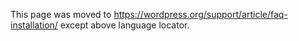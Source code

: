 {{Languages|
{{en|FAQ Installation}}
{{it|Domande frequenti sull’installazione di WordPress}}
{{nl|Installatie FAQ}}
{{pt-br|FAQ Instalação}}
{{pt|FAQ Instalação}}
{{ja|FAQ/インストール}}
{{th|FAQ Installation}}
{{zh-cn|安装的常见问题}}
}}

This page was moved to https://wordpress.org/support/article/faq-installation/ except above language locator.

<!--
[[FAQ|Back to FAQ]]
__TOC__


== Installation ==
===How do I Install WordPress?===
See also:
* [[Installing WordPress]]

===What is the Famous 5-Minute Installation? ===
See also:
* [[Installing_WordPress#Famous_5-Minute_Installation|The WordPress Famous 5-Minute Installation]]

===How do I Find a Good Host for My WordPress Website?===
See also:
* [https://wordpress.org/about/requirements/ Hosting WordPress]

===How do I Install Using cPanel / cPanel X?===
See also:
* [[cPanel_X]]

===How do I Configure the wp-config.php File?===
See also:
* [[Editing_wp-config.php]]

===What are the Requirements for Installing WordPress?===
See also:
* [http://wordpress.org/about/requirements/ Requirements at WordPress.org]

===How do I get WordPress to Use My Language?===
See also:
* [[WordPress Localization]]

===Do I Need to Create a Database?===

WordPress requires access to a [[Glossary#MySQL|MySQL database]] or [[Glossary#MariaDB|MariaDB]] database to store information. So you need a database. 

You can create a new database if:
#You have not already created one on the server
#Your generous host offers you more than one database, and you wish to have a separate database for the website you are setting up. 

It is not essential to create a new database for each WordPress installation. 

*If you are using the same database for multiple WordPress installations, take care to edit the [[Editing wp-config.php|wp-config.php]] file ensuring that each installation has a unique database prefix.
*If you are setting up a new database for a new website, edit [[Editing wp-config.php|wp-config.php]], and be sure to get the database name, and other details correct.

See also:
* [[Installation#Detailed_Instructions|Installation, Detailed Instructions]]

===What is the 403 Error I Get when Trying to See My Website?===
'''Symptoms:''' You cannot seem to login after using the right username and password, into your admin account. You get an error message like:

<pre> You are not authorized to view this page
 You might not have permission to view this
 directory or page using the credentials you 
 supplied. If you believe you should be able 
 to view this directory or page, please try 
 to contact the Web site by using any e-mail 
 address or phone number that may be listed 
 on the personal.fredsmith.com home page. 
 You can click Search to look for information
 on the Internet. HTTP Error 403 - Forbidden''</pre>

'''Solution:''' If your account is hosted on a Windows server, it could be a problem with the Directory Indexes. The default configuration of the server is to load <tt>index.htm</tt>, <tt>index.html</tt>, <tt>default.htm</tt>, <tt>default.html</tt>, <tt>default.asp</tt> files.

WordPress is done in PHP so the default page is <tt>index.php</tt>. Now, this is not part of the default configuration so we need to add it. To do this, you need to click on '''Web Options''' in the '''Control Panel'''. Then scroll down to the '''Directory Indexes''' section to add <tt>index.php</tt> to the '''Directory Indexes'''.

If necessary, contact your web host for support in this matter.

===Can I Rename the WordPress Folder?===
If you have not already installed WordPress, you can rename the folder with the WordPress files, before, or even after uploading the files.

If you have already installed WordPress, and you want to rename the folder, login to the weblog as the administrator and change the following settings in [[Administration_Panels#Options_-_Configuration_Settings|Settings]] > [[Administration_Panels#General|General]]:

* WordPress Address (URL):
* Site Address (URL):

Once you have done this, you can rename the directory or folder with the WordPress files in it. 

See also:
* [[Moving WordPress|Moving WordPress]]

===How Can I Reset My Password?===
See also:
* [[Resetting Your Password]]

===Why is My Upload Directory “C:apachehtdocswordpress”?===
When you specified the upload path, you used backslashes.

Use forward slashes “/” to specify the path to the directory.

===Can I Install WordPress on Windows 2000?===
Do '''NOT''' use [[Glossary#MySQL|MySQL database]] version 4.1.7 if you are trying to get WordPress installed using a Windows platform. Read this post originally made to the forums:
<blockquote>
"To all those having problems installing WordPress on your own Windows 2000 (and other Win OS versions) workstation - and maybe some host servers, too: Do not use MySQL 4.1.7 - it is the problem if you get "Error establishing a database connection!". It does not seem compatible with the other components. Use MYSQL 4.0.22 instead.<br /><br />
Thanks to the Reply by ADAMANT in response to the POST of Nov 6, 2004 02:21:29 by ANTOINE, the WordPress installation really did become only 5 minutes, after two days of frustration:
<br /><br />
I started with Windows 2000, PHP 4.3.9, Apache 1.3.33 and MySQL 4.1.7. I spent two days checking my wp-config.php literally 100 times; making changes; troubleshooting my database, using every known name for my host (localhost, 127.0.0.1, <IP address>, computer name, etc...) to no avail. I kept getting:<br /><br />
"Error establishing a database connection!" ...
<br /><br />
I knew it wasn't my config. So thanks to ADAMANT's suggestion, I uninstalled MySQL 4.1.7 and downloaded and installed MySQL 4.0.22 from mysql.org. After installing and configuring the new (old) MySQL, which took approximately 7 minutes (very easy), I ran the install.php once again and YES!! it actually took less than 5 minutes for the WordPress install.<br /><br />
NOTE: the Apache web site says NOT to use Apache 2 in production. So, after all my wasted time with the latest MySQL, I suggest the following to those who can control their environment:<br /><br />
PHP 4.3.9, Apache 1.3.33 and MySQL 4.0.22. On Windows at least, they all work well together."
<br /><br />Steven</blockquote>

'''UPDATE''': MySQL 4.1.7 uses a new password encryption system that is incompatible with prior methods.  If you want to get WordPress working with a 4.1.7 database, you need to make sure your user password is set as an old-style password (password-old instead of password, if you're using mysqladmin).  -- Nabil

'''ADDITIONAL''': As stated above by Nabil, you can force Post 4.1.7 MySQL systems to use the old password lengths. From the MySQL command line interface, as a user that can manipulate the mysql tables (most likely root):

 USE mysql;
 SET PASSWORD FOR 'wordpressuser'@'localhost' = OLD_PASSWORD('somePassword444');
 FLUSH PRIVILEGES;

As the normal password methods will result in the new style password function being used. Another hack would be to run the mysql service with --old-passwords, but I've seen the above password method work under 4.1.19 and 4.1.20 on an XP install - Grey

'''Note:''' The above are actual user comments, and may be subjective in their content. It is hoped that it will be of help to some users who face the specific problems that are addressed by this question.

==Advanced Installation==

===How do I install WordPress with the files in different directories?===
This also answers the questions:

*How can I have my blog in one folder but my index at root?
*How can I have people see my blog at www.example.com but keep all the files in <nowiki>www.example.com/wordpress</nowiki>?
*How do I install WordPress in a different directory than where the index.php resides?

See also:
* [[Giving_WordPress_Its_Own_Directory|Giving WordPress Its Own Directory]]
* [[Moving WordPress]]

===How can I hide my blog from people?===
Whether you are testing a new version of WordPress, setting up a new blog or have some other reason to limit access, the following information may help you keep unwanted visitors out.

'''Apache'''

There is no guaranteed way to do this. You can use the '''.htaccess''' file (which also contains your permalink code) to check for certain IP addresses and prevent them from viewing your site. This will only stop the IP address, not the person, so if they have access to an allowed IP address, they can get to your page. One tutorial for this is located at [http://www.clockwatchers.com/htaccess_intro.html  Clockwatchers.com]

An '''.htaccess''' file can also be used to prevent others from "hot-linking" to your images (bandwidth theft) or to set up a password protected blog.

'''Apache Basic Authentication'''

To require a password to access your site using '''.htaccess''' and '''.htpasswd'''.

Tools that help you create the files necessary to password protect your site: [http://www.htaccesstools.com/htpasswd-generator/ Htpasswd generator], [http://makeawebsitehub.com/htaccess-generator/ htaccess Tools] and [http://www.clockwatchers.com/htaccess_tool.html  Clockwatchers.com .htaccess And .htpasswd Tools]

''Note:'' When your site is accessed the password is encoded weakly using Base64 and can be easily intercepted and decoded.

'''Windows IIS Basic Authentication'''

To require a password if your site is hosted on IIS, you can deselect Allow Anonymous Access and select Basic Authentication. You'll also need to have a username with a password.

''Note:'' When your site is accessed the password is encoded weakly using Base64 and can be easily intercepted and decoded.

See also:
* [https://support.microsoft.com/en-us/kb/310344 How To Configure IIS 5.0 Web Site Authentication in Windows 2000]
* [https://support.microsoft.com/en-us/kb/299970 How To Use NTFS Security to Protect a Web Page]
* [https://support.microsoft.com/en-us/kb/308160 How to configure Internet Information Services Web authentication in Windows 2000]

'''Search Engines: Spiders and Bots'''

Search Engines will index your site and cache your content.  If you do not want this to happen, use a file called '''robots.txt'''. More details can be found at [https://support.google.com/webmasters/answer/6062608  Google.com], [http://www.affilorama.com/site-building/robots-txt  Affilorama.com] and elsewhere on the web.

===How can I solve login problems?===
See also:
* [[Login Trouble]]

===How can I get WordPress working when I'm behind a reverse proxy?===
In some setups, it's necessary to use something other than the HTTP_HOST header to generate URLs. Reverse proxies take the original request and send it to one of a group of servers. To do so, it overwrites the HTTP_HOST with the internal server's domain. When that domain is not publicly accessible, at best your images might not load correctly, at worst, you'll be stuck in a redirect loop. To fix this, figure out which header has the right domain name and add a line to your wp-config.php file that overwrites HTTP_HOST with the correct hostname.

If you need to use SERVER_NAME, add this line to wp-config.php:
<pre>$_SERVER['HTTP_HOST'] = $_SERVER['SERVER_NAME'];</pre>

If you need to use HTTP_X_FORWARDED_HOST, add this line to wp-config.php:
<pre>$_SERVER['HTTP_HOST'] = $_SERVER['HTTP_X_FORWARDED_HOST'];</pre>

See: [http://web.archive.org/web/20100911103834/old.nabble.com/When-HTTP_HOST-does-not-point-to-the-blog-td18097138.html this email thread] for more on this fix.

==FTP==
===How do I FTP?===
See also:
* [[Using FileZilla]] and [[FTP Clients]]

===How do I use FileZilla?===
See also:
* [[Using FileZilla]]

===How do I upload the files and folders?===
See also:
* [[Uploading WordPress to a remote host]]

===How do I CHMOD files?===
See also:
* [[Changing File Permissions]]

==MySQL or MariaDB==
===Do I really need MySQL/MariaDB?===
You certainly need the [[Glossary#MySQL|MySQL]] or [[Glossary#MariaDB|MariaDB]] database servers to power your WordPress blog. In fact, WordPress only supports the [[Glossary#MySQL|MySQL]] and [[Glossary#MariaDB|MariaDB]] database servers.  Listed are the PHP and MySQL/MariaDB requirements:

{{Server requirements}}

===Can I use a database other than MySQL/MariaDB?===
Other databases are not supported at the moment.

There are several other excellent database storage engines, such as PostgreSQL and SQLite that WordPress is interested in supporting in the future. Supporting multiple databases is trickier than it sounds and is not under active development, although there are plenty of architectural discussions about the best approach to take.  Approaches for increasing the number of supported databases are discussed at [[Using Alternative Databases]].  There is a PostgreSQL port of WordPress available called [http://wordpress-pg.sourceforge.net/ WordPress-Pg].

===Why does WordPress use MySQL/MariaDB?===
[[Glossary#MySQL|MySQL]] and [[Glossary#MariaDB|MariaDB]] are extremely fast. It is also the most widely available database server in the world. Open-source and free, [[Glossary#MySQL|MySQL]] and [[Glossary#MariaDB|MariaDB]] are supported by thousands of low-cost [[Glossary#Linux|Linux]] (and Windows!) hosts, which means a very low barrier to entry for anyone wanting to start a WordPress (or database-driven) website. [http://www.mysql.com/documentation/ MySQL's documentation] is useful, cogent and thorough. (Note: it may be intimidating if you are new to all this.) Add to all that the fact that users are able to directly manipulate [[Glossary#MySQL|MySQL]] and [[Glossary#MariaDB|MariaDB]] with [[phpMyAdmin]], developed expressly for that purpose, and it is obvious that [[Glossary#MySQL|MySQL]] and [[Glossary#MariaDB|MariaDB]] are the best choice.

== PHP ==
===What is phpMyAdmin?===
phpMyAdmin is a tool written in PHP intended to handle the administration of MySQL/MariaDB over the Web. 

See also:
* [[phpMyAdmin]]

===Do I need to know PHP to use WordPress ?===
No. The only time you would modify your WordPress blog with [[Glossary#PHP|PHP]] would be when integrating some of the [[Plugins|plugins]]. In most cases clear instructions are given within a text file that accompanies the [[Plugins|plugin]]. Other than that, you will not be changing any of the PHP files. 

See also:
* [http://faq.wordpress.net/view.php?p=31 Do I need to know PHP to use WordPress?]

===Will WordPress run in PHP Safe Mode?===
Most definitely! There are no known issues with any version of WordPress when [[Glossary#PHP|PHP]] is running in Safe Mode.

===Do I really need PHP?===
You certainly need [[Glossary#PHP|PHP]] (version 5.2.4 or newer) to power your WordPress blog. [[Glossary#PHP|PHP]] is the scripting language that drives all of WordPress, and without [[Glossary#PHP|PHP]], your server will not be able to interpret the pages that create your weblog.

===How do I find out which version of PHP I have?===
To get information about your server, you can use the [http://php.net/phpinfo ''phpinfo()''] function.  This will also give you information about your [[Glossary#Apache|Apache]] and [[Glossary#PHP|PHP]] version and [[Glossary#mod_rewrite| mod_rewrite]].

See also: 
* [[Finding Server Info]]

== Importing ==
===How can I import posts from my current weblog which uses a different blogging tool?===
See also:
* [[Importing Content]]

===How do I import from b2?===
See also:
* [[Importing_Content#b2|Importing from b2]]

===How do I import from Movable Type MT?===
See also:
* [[Importing from Movable Type to WordPress]]

===How do I import from Blogger?===
See also:
* [[Importing_Content#Blogger|Importing from Blogger]]

===How do I import from Text Pattern?===
See also:
* [[Importing_Content#Textpattern|Importing from Text Pattern]]

===How do I import from a generic RSS Feed?===
See also:
* [[Importing_Content#Importing_from_an_RSS_feed|Importing from an RSS feed]]

===How do I import from other blogging software?===
See also:
* [[Importing Content]]

==Upgrading==

===What version of WordPress do I have?===

There are several methods to find out what version of WordPress you are using:

* In your <tt>wp-includes</tt> folder of your WordPress installation, open the <tt>version.php</tt> file with any [[Glossary#Text editor|text editor]]. It will tell you the version number of your installation.
* In the WordPress [[Administration Panels]], on any panel look at the bottom of the screen and the version number will be visible.
* Some Themes include the version number in the footer template. Or you can add it yourself:

<pre><?php bloginfo('version'); ?></pre>

===What should I do when I want to upgrade WordPress to the latest version?===

See also:
* [[Upgrading WordPress]]

===How do I back up my database?===
See also:
* [[Backing Up Your Database]]

===How do I restore my database?===
See also:
* [[Restoring Your Database From Backup]]

===After running upgrade.php get the message "It doesn't look like you've installed WP yet. Try running install.php."===
After running the [[Upgrading WordPress|WordPress Upgrade]], and clicking on the "Have fun . ." link, it says, "It doesn't look like you've installed WP yet. Try running install.php."   The problem may be that there is not a user with [[Roles_and_Capabilities#Administrator|administrative capabilities]].  

To fix that, use [[phpMyAdmin]] to manually give a user those capabilities: 
# First find the ''ID'' of the user you want to make administrator by looking in the [[Database_Description#Table:_wp_user|wp_user table]].  
#In the [[Database_Description#Table:_wp_usermeta|wp_usermeta table]], for that ''ID'', find the related ''user_id'', and where the ''meta_key'' is ''wp_capabilites'', change the ''meta_value'' to '''a:1:{s:13:"administrator";b:1;}'''.  
#In that same table, for that ''user_id'', where the ''meta_key'' is ''wp_user_level'', change the ''meta_value'' to a '''10'''.  

Please note that the prefix on those tables and those two meta_keys utilize your database prefix.  So if your database prefix is '''mywp_''' then the two tables will be '''mywp_user''' and '''mywp_usermeta''' and the the two meta_keys will be '''mywp_capabilities''' and '''mywp_user_level'''.

See also:
*[http://wordpress.org/support/topic/62694?replies=20 WordPress Support Forum Thread from March 2006]

===How do you force a database upgrade?===

Under certain situations, it may be necessary to cause a database to pass through the upgrade process again.  To do that, you need to lower the '''db_version''' value in the wp_options table that corresponds to the version you want to upgrade '''from'''.  For instance, if you want to force the database upgrade that happens from 2.0.11 to 2.3 you would change your '''db_version''' to '''3441'''.  To force an upgrade from 2.5 to 2.8, change that value to '''7558'''.

<pre>
'''db_version''' for WordPress releases:
4.4.2  = 35700
4.4.1  = 35700
4.4    = 35700
4.3.1  = 33055
4.3    = 33055
4.2.5  = 31532
4.2.4  = 31532
4.2.3  = 31532
4.2.2  = 31532
4.2.1  = 31532
4.2    = 31532
4.1.2  = 30133
4.1.1  = 30133
4.1    = 30133
4.0.1  = 29630
4.0    = 29630
3.9.3  = 27916
3.9.2  = 27916
3.9.1  = 27916
3.9    = 27916
3.8.5  = 26691
3.8.4  = 26691
3.8.3  = 26691
3.8.2  = 26691
3.8.1  = 26691
3.8    = 26691
3.7.5  = 25824
3.7.4  = 25824
3.7.3  = 25824
3.7.2  = 25824
3.7.1  = 25824
3.7    = 25824
3.6.1  = 22448
3.6    = 22448
3.5.2  = 22442
3.5.1  = 22441
3.5    = 22441
3.4.2  = 21707
3.4.1  = 21115
3.4    = 20596
3.3.3  = 19470
3.3.2  = 19470
3.3.1  = 19470
3.3    = 19470
3.2.1  = 18226
3.2    = 18226
3.1.4  = 17516
3.1.3  = 17516
3.1.2  = 17516
3.1.1  = 17516
3.1    = 17056
3.0.5  = 15477
3.0.4  = 15477
3.0.3  = 15477
3.0.2  = 15477
3.0.1  = 15477
3.0    = 15260
2.9.2  = 12329
2.9.1  = 12329
2.9    = 12329
2.8.6  = 11548
2.8.5  = 11548
2.8.4  = 11548
2.8.3  = 11548
2.8.2  = 11548
2.8.1  = 11548
2.8    = 11548
2.7.1  = 9872
2.7    = 9872
2.6.5  = 8204
2.6.3  = 8204
2.6.2  = 8204
2.6.1  = 8204
2.6    = 8201
2.5.1  = 7796
2.5    = 7558
2.3.3  = 6124
2.3.2  = 6124
2.3.1  = 6124
2.3    = 6124
2.2.3  = 5183
2.2.x  = 5183
2.2    = 5183
2.1.3  = 4773
2.1.x  = 4773
2.1    = 4772
2.0.11 = 3441
2.0.x  = 3441
2.0    = 3441
1.5.x  = 2541
1.x    = 2540
</pre>

Note: Use [[phpMyAdmin]] to change that value, or use ''wp-admin/options.php''.

Once the '''db_version''' is changed, when logging into your blog a link to upgrade the database will be offered.

===Do I need to deactivate plugins before using the core update option?===
In the past one of the upgrade procedures called for deactivating all plugins, but with the core upgrade process released with [[Version 2.7]] you do not need to deactive the plugins.  Here's Ryan Boren's explanation as to why:  

''During the upgrade, your blog is put in maintenance mode and loading is halted at the beginning of wp-settings.php.  Nothing really runs, including plugins.  The only thing  allowed to run is the DB upgrade, which takes care of making sure plugins are not loaded.  You don't need to deactivate plugins unless you like turning them back on one-by-one after upgrading to isolate any breakage they might cause.''

===The core upgrade is not working, what can I do?===
If the core upgrade, for example upgrading from 2.7 to 2.71, is not working, one of these solutions might help:
# If the upgrade seems in an endless loop and you are using Memcache object cache backend, upgrade Memcache (see [http://trac.wordpress.org/ticket/8407 Trac Ticket 8407]).
# If upgrading fails due to a restrictive suexec (e.g. some Italian hosts) then try the [[Editing_wp-config.php#Override_of_default_file_permissions|FS_CHMOD_DIR and FS_CHMOD_FILE in wp-config.php]] see [http://trac.wordpress.org/ticket/8478 Trac Ticket 8478]).


[[FAQ|Back to FAQ]]

[[Category:Getting Started]]
[[Category:Installation]]
[[Category:Troubleshooting]]
[[Category:WordPress Help]]
-->